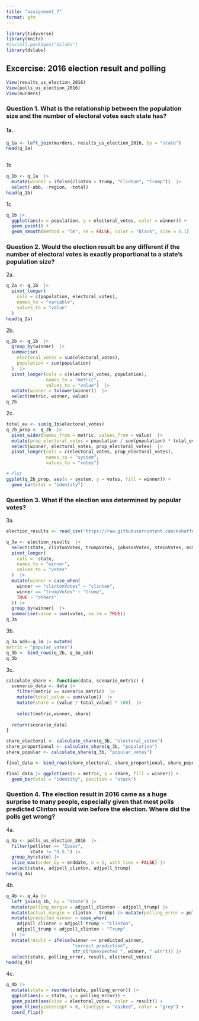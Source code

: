 ```yaml
---
title: "assignment_7"
format: gfm
---
```


```r
library(tidyverse)
library(knitr)
#install.packages("dslabs")
library(dslabs)
```

## **Excercise: 2016 election result and polling**

```r
View(results_us_election_2016)
View(polls_us_election_2016)
View(murders)
```

### **Question 1. What is the relationship between the population size and the number of electoral votes each state has?**

#### 1a.

```r
q_1a <- left_join(murders, results_us_election_2016, by = "state")
head(q_1a)
  
```

1b

```r
q_1b <- q_1a  |> 
  mutate(winner = ifelse(clinton > trump, "Clinton", "Trump"))  |> 
  select(-abb, -region, -total)
head(q_1b)
```

1c

```r
q_1b |> 
  ggplot(aes(x = population, y = electoral_votes, color = winner)) +
  geom_point() +
  geom_smooth(method = "lm", se = FALSE, color = "black", size = 0.1)
```

### **Question 2. Would the election result be any different if the number of electoral votes is exactly proportional to a state’s population size?**

2a.

```r
q_2a <- q_1b  |> 
  pivot_longer(
    cols = c(population, electoral_votes),
    names_to = "variable",
    values_to = "value"
  )
head(q_2a)
```

2b.

```r
q_2b <- q_1b  |> 
  group_by(winner)  |> 
  summarise(
    electoral_votes = sum(electoral_votes),
    population = sum(population)
  )  |> 
  pivot_longer(cols = c(electoral_votes, population),
               names_to = "metric",
               values_to = "value")  |> 
  mutate(winner = tolower(winner))  |> 
  select(metric, winner, value)
q_2b
```

2c.

```r
total_ev <- sum(q_1b$electoral_votes)
q_2b_prop <- q_2b  |> 
  pivot_wider(names_from = metric, values_from = value)  |> 
  mutate(prop_electoral_votes = population / sum(population) * total_ev)  |> 
  select(winner, electoral_votes, prop_electoral_votes)  |> 
  pivot_longer(cols = c(electoral_votes, prop_electoral_votes),
               names_to = "system",
               values_to = "votes") 

# Plot
ggplot(q_2b_prop, aes(x = system, y = votes, fill = winner)) +
  geom_bar(stat = "identity")
```

### **Question 3. What if the election was determined by popular votes?**

3a.

```r
election_results <- read_csv("https://raw.githubusercontent.com/kshaffer/election2016/master/2016ElectionResultsByState.csv")

q_3a <- election_results  |> 
  select(state, clintonVotes, trumpVotes, johnsonVotes, steinVotes, mcmullinVotes, othersVotes)  |> 
  pivot_longer(
    cols = -state,
    names_to = "winner",
    values_to = "votes"
  )  |> 
  mutate(winner = case_when(
    winner == "clintonVotes" ~ "clinton",
    winner == "trumpVotes" ~ "trump",
    TRUE ~ "others"
  )) |> 
  group_by(winner)  |> 
  summarise(value = sum(votes, na.rm = TRUE))
q_3a
```

3b.

```r
q_3a_add<-q_3a |> mutate(
metric = "popular_votes")
q_3b <- bind_rows(q_2b, q_3a_add)
q_3b
```

3c.

```r
calculate_share <- function(data, scenario_metric) {
  scenario_data <- data |> 
    filter(metric == scenario_metric)  |> 
    mutate(total_value = sum(value))  |> 
    mutate(share = (value / total_value) * 100)  |> 
    
    select(metric,winner, share)
  
  return(scenario_data)
}

share_electoral <- calculate_share(q_3b, "electoral_votes")
share_proportional <- calculate_share(q_3b, "population")
share_popular <- calculate_share(q_3b, "popular_votes")

final_data <- bind_rows(share_electoral, share_proportional, share_popular)

final_data |> ggplot(aes(x = metric, y = share, fill = winner)) +
  geom_bar(stat = "identity", position = "stack")
```

### **Question 4. The election result in 2016 came as a huge surprise to many people, especially given that most polls predicted Clinton would win before the election. Where did the polls get wrong?**

4a.

```r
q_4a <- polls_us_election_2016  |> 
  filter(pollster == "Ipsos",
         state != "U.S.") |> 
  group_by(state) |> 
  slice_max(order_by = enddate, n = 1, with_ties = FALSE) |> 
  select(state, adjpoll_clinton, adjpoll_trump) 
head(q_4a)
```

4b.

```r
q_4b <- q_4a |> 
  left_join(q_1b, by = "state") |> 
  mutate(polling_margin = adjpoll_clinton - adjpoll_trump) |> 
  mutate(actual_margin = clinton - trump) |> mutate(polling_error = polling_margin - actual_margin) |> 
  mutate(predicted_winner = case_when(
    adjpoll_clinton > adjpoll_trump ~ "Clinton",
    adjpoll_trump > adjpoll_clinton ~ "Trump"
  )) |> 
  mutate(result = ifelse(winner == predicted_winner, 
                         "correct prediction", 
                         str_c("unexpected ", winner, " win"))) |> 
  select(state, polling_error, result, electoral_votes)
head(q_4b)
```

4c.

```r
q_4b |> 
  mutate(state = reorder(state, polling_error)) |> 
  ggplot(aes(x = state, y = polling_error)) +
  geom_point(aes(size = electoral_votes, color = result)) +
  geom_hline(yintercept = 0, linetype = "dashed", color = "grey") +
  coord_flip()
```
